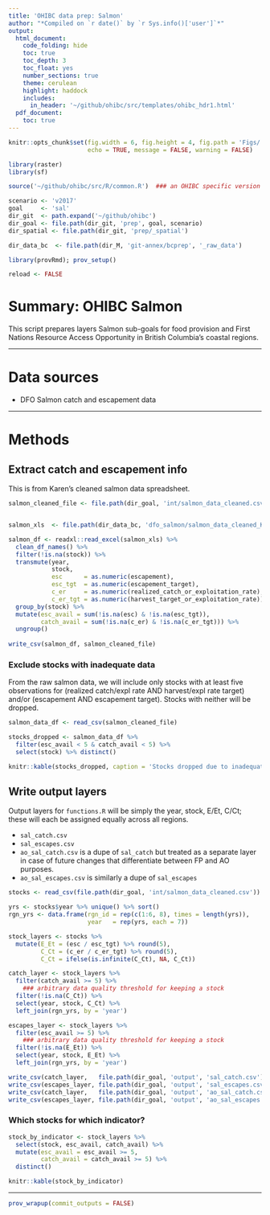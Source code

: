 ```yaml
---
title: 'OHIBC data prep: Salmon'
author: "*Compiled on `r date()` by `r Sys.info()['user']`*"
output: 
  html_document:
    code_folding: hide
    toc: true
    toc_depth: 3
    toc_float: yes
    number_sections: true
    theme: cerulean
    highlight: haddock
    includes: 
      in_header: '~/github/ohibc/src/templates/ohibc_hdr1.html'
  pdf_document:
    toc: true
---
```


``` r

knitr::opts_chunk$set(fig.width = 6, fig.height = 4, fig.path = 'Figs/',
                      echo = TRUE, message = FALSE, warning = FALSE)

library(raster)
library(sf)

source('~/github/ohibc/src/R/common.R')  ### an OHIBC specific version of common.R

scenario <- 'v2017'
goal     <- 'sal'
dir_git  <- path.expand('~/github/ohibc')
dir_goal <- file.path(dir_git, 'prep', goal, scenario)
dir_spatial <- file.path(dir_git, 'prep/_spatial')

dir_data_bc  <- file.path(dir_M, 'git-annex/bcprep', '_raw_data')

library(provRmd); prov_setup()

reload <- FALSE


```

# Summary: OHIBC Salmon

This script prepares layers Salmon sub-goals for food provision and First Nations Resource Access Opportunity in British Columbia's coastal regions.  

-----

# Data sources

* DFO Salmon catch and escapement data

-----

# Methods

## Extract catch and escapement info

This is from Karen's cleaned salmon data spreadsheet.

``` r

salmon_cleaned_file <- file.path(dir_goal, 'int/salmon_data_cleaned.csv')


salmon_xls  <- file.path(dir_data_bc, 'dfo_salmon/salmon_data_cleaned_KLH_Aug12.xlsx')

salmon_df <- readxl::read_excel(salmon_xls) %>%
  clean_df_names() %>%
  filter(!is.na(stock)) %>%
  transmute(year, 
            stock, 
            esc      = as.numeric(escapement),
            esc_tgt  = as.numeric(escapement_target),
            c_er     = as.numeric(realized_catch_or_exploitation_rate),
            c_er_tgt = as.numeric(harvest_target_or_exploitation_rate)) %>%
  group_by(stock) %>%
  mutate(esc_avail = sum(!is.na(esc) & !is.na(esc_tgt)),
         catch_avail = sum(!is.na(c_er) & !is.na(c_er_tgt))) %>%
  ungroup()
  
write_csv(salmon_df, salmon_cleaned_file)

```

### Exclude stocks with inadequate data

From the raw salmon data, we will include only stocks with at least five observations for (realized catch/expl rate AND harvest/expl rate target) and/or (escapement AND escapement target).  Stocks with neither will be dropped.

``` r

salmon_data_df <- read_csv(salmon_cleaned_file)

stocks_dropped <- salmon_data_df %>%
  filter(esc_avail < 5 & catch_avail < 5) %>%
  select(stock) %>% distinct()

knitr::kable(stocks_dropped, caption = 'Stocks dropped due to inadequate data')

```


## Write output layers

Output layers for `functions.R` will be simply the year, stock, E/Et, C/Ct; these will each be assigned equally across all regions.

* `sal_catch.csv`
* `sal_escapes.csv`
* `ao_sal_catch.csv` is a dupe of `sal_catch` but treated as a separate layer in case of future changes that differentiate between FP and AO purposes.
* `ao_sal_escapes.csv` is similarly a dupe of `sal_escapes`


``` r

stocks <- read_csv(file.path(dir_goal, 'int/salmon_data_cleaned.csv'))

yrs <- stocks$year %>% unique() %>% sort()
rgn_yrs <- data.frame(rgn_id = rep(c(1:6, 8), times = length(yrs)),
                      year   = rep(yrs, each = 7))

stock_layers <- stocks %>%
  mutate(E_Et = (esc / esc_tgt) %>% round(5),
         C_Ct = (c_er / c_er_tgt) %>% round(5),
         C_Ct = ifelse(is.infinite(C_Ct), NA, C_Ct))

catch_layer <- stock_layers %>%
  filter(catch_avail >= 5) %>% 
    ### arbitrary data quality threshold for keeping a stock
  filter(!is.na(C_Ct)) %>%
  select(year, stock, C_Ct) %>%
  left_join(rgn_yrs, by = 'year')

escapes_layer <- stock_layers %>%
  filter(esc_avail >= 5) %>% 
    ### arbitrary data quality threshold for keeping a stock
  filter(!is.na(E_Et)) %>%
  select(year, stock, E_Et) %>%
  left_join(rgn_yrs, by = 'year')

write_csv(catch_layer,   file.path(dir_goal, 'output', 'sal_catch.csv'))
write_csv(escapes_layer, file.path(dir_goal, 'output', 'sal_escapes.csv'))
write_csv(catch_layer,   file.path(dir_goal, 'output', 'ao_sal_catch.csv'))
write_csv(escapes_layer, file.path(dir_goal, 'output', 'ao_sal_escapes.csv'))

```

### Which stocks for which indicator?

```r
stock_by_indicator <- stock_layers %>%
  select(stock, esc_avail, catch_avail) %>%
  mutate(esc_avail = esc_avail >= 5,
         catch_avail = catch_avail >= 5) %>%
  distinct()

knitr::kable(stock_by_indicator)
```

-----

``` r

prov_wrapup(commit_outputs = FALSE)

```

